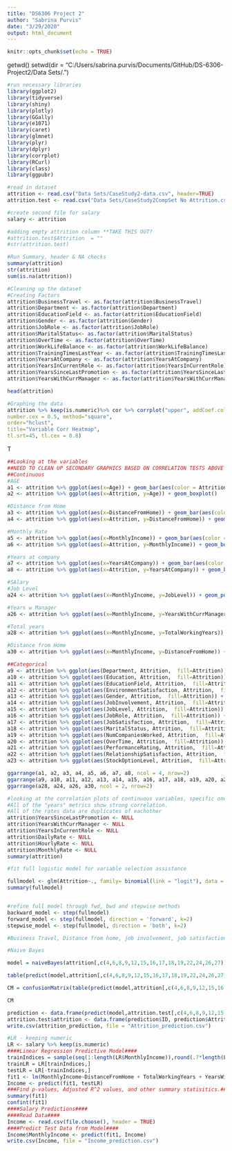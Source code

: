 ```yaml
---
title: "DS6306 Project 2"
author: "Sabrina Purvis"
date: "3/29/2020"
output: html_document
---
```


```r
knitr::opts_chunk$set(echo = TRUE)
```
getwd()
setwd(dir = "C:/Users/sabrina.purvis/Documents/GitHub/DS-6306-Project2/Data Sets/.")


```r
#run necessary libraries
library(ggplot2)
library(tidyverse)
library(shiny)
library(plotly)
library(GGally)
library(e1071)
library(caret)
library(glmnet)
library(plyr)
library(dplyr)
library(corrplot)
library(RCurl)
library(class)
library(ggpubr)

```

```r
#read in dataset
attrition <- read.csv("Data Sets/CaseStudy2-data.csv", header=TRUE)
attrition.test <- read.csv("Data Sets/CaseStudy2CompSet No Attrition.csv", header=TRUE)

#create second file for salary
salary <- attrition
```

```r
#adding empty attrition column **TAKE THIS OUT?
#attrition.test$Attrition  = ""
#str(attrition.test)
```

```r
#Run Summary, header & NA checks
summary(attrition)
str(attrition)
sum(is.na(attrition))
```

```r
#Cleaning up the dataset
#Creating Factors
attrition$BusinessTravel <- as.factor(attrition$BusinessTravel)
attrition$Department <- as.factor(attrition$Department)
attrition$EducationField <- as.factor(attrition$EducationField)
attrition$Gender <- as.factor(attrition$Gender)
attrition$JobRole <- as.factor(attrition$JobRole)
attrition$MaritalStatus<- as.factor(attrition$MaritalStatus)
attrition$OverTime <- as.factor(attrition$OverTime)
attrition$WorkLifeBalance <- as.factor(attrition$WorkLifeBalance)
attrition$TrainingTimesLastYear <- as.factor(attrition$TrainingTimesLastYear)
attrition$YearsAtCompany <- as.factor(attrition$YearsAtCompany)
attrition$YearsInCurrentRole <- as.factor(attrition$YearsInCurrentRole)
attrition$YearsSinceLastPromotion <- as.factor(attrition$YearsSinceLastPromotion)
attrition$YearsWithCurrManager <- as.factor(attrition$YearsWithCurrManager)

head(attrition)

```

```r
#Graphing the data
attrition %>% keep(is.numeric)%>% cor %>% corrplot("upper", addCoef.col = "black", number.digits = 2,
number.cex = 0.5, method="square",
order="hclust",
title="Variable Corr Heatmap",
tl.srt=45, tl.cex = 0.8)
```

T
```r
##Looking at the variables
##NEED TO CLEAN UP SECONDARY GRAPHICS BASED ON CORRELATION TESTS ABOVE
##Continuous
#AGE
a1 <- attrition %>% ggplot(aes(x=Age)) + geom_bar(aes(color = Attrition, fill=Attrition))
a2 <- attrition %>% ggplot(aes(x=Attrition, y=Age)) + geom_boxplot()

#Distance from Home
a3 <- attrition %>% ggplot(aes(x=DistanceFromHome)) + geom_bar(aes(color = Attrition, fill=Attrition))
a4 <- attrition %>% ggplot(aes(x=Attrition, y=DistanceFromHome)) + geom_boxplot()

#Monthly Rate
a5 <- attrition %>% ggplot(aes(x=MonthlyIncome)) + geom_bar(aes(color = Attrition, fill=Attrition))
a6 <- attrition %>% ggplot(aes(x=Attrition, y=MonthlyIncome)) + geom_boxplot()

#Years at company
a7 <- attrition %>% ggplot(aes(x=YearsAtCompany)) + geom_bar(aes(color = Attrition, fill=Attrition))
a8 <- attrition %>% ggplot(aes(x=Attrition, y=YearsAtCompany)) + geom_boxplot()

#SAlary 
#Job Level
a24 <- attrition %>% ggplot(aes(x=MonthlyIncome, y=JobLevel)) + geom_point(aes(color = MonthlyIncome))

#Years w Manager
a26 <- attrition %>% ggplot(aes(x=MonthlyIncome, y=YearsWithCurrManager)) + geom_point(aes(color = MonthlyIncome))

#Total years
a28 <- attrition %>% ggplot(aes(x=MonthlyIncome, y=TotalWorkingYears)) + geom_point(aes(color = MonthlyIncome))

#Distance from Home
a30 <- attrition %>% ggplot(aes(x=MonthlyIncome, y=DistanceFromHome)) + geom_point(aes(color = MonthlyIncome))

##Categorical
a9 <- attrition %>% ggplot(aes(Department, Attrition,  fill=Attrition)) + geom_col() + coord_flip()
a10 <- attrition %>% ggplot(aes(Education, Attrition,  fill=Attrition)) + geom_col()
a11 <- attrition %>% ggplot(aes(EducationField, Attrition,  fill=Attrition)) + geom_col() + coord_flip()
a12 <- attrition %>% ggplot(aes(EnvironmentSatisfaction, Attrition,  fill=Attrition)) + geom_col()
a13 <- attrition %>% ggplot(aes(Gender, Attrition,  fill=Attrition)) + geom_col()
a14 <- attrition %>% ggplot(aes(JobInvolvement, Attrition,  fill=Attrition)) + geom_col()
a15 <- attrition %>% ggplot(aes(JobLevel, Attrition,  fill=Attrition)) + geom_col()
a16 <- attrition %>% ggplot(aes(JobRole, Attrition,  fill=Attrition)) + geom_col() + coord_flip()
a17 <- attrition %>% ggplot(aes(JobSatisfaction, Attrition,  fill=Attrition)) + geom_col()
a18 <- attrition %>% ggplot(aes(MaritalStatus, Attrition,  fill=Attrition)) + geom_col()
a19 <- attrition %>% ggplot(aes(NumCompaniesWorked, Attrition,  fill=Attrition)) + geom_col()
a20 <- attrition %>% ggplot(aes(OverTime, Attrition,  fill=Attrition)) + geom_col()
a21 <- attrition %>% ggplot(aes(PerformanceRating, Attrition,  fill=Attrition)) + geom_col()
a22 <- attrition %>% ggplot(aes(RelationshipSatisfaction, Attrition,  fill=Attrition)) + geom_col()
a23 <- attrition %>% ggplot(aes(StockOptionLevel, Attrition,  fill=Attrition)) + geom_col()

ggarrange(a1, a2, a3, a4, a5, a6, a7, a8, ncol = 4, nrow=2)
ggarrange(a9, a10, a11, a12, a13, a14, a15, a16, a17, a18, a19, a20, a21, a22, a23, ncol = 4, nrow = 4)
ggarrange(a28, a24, a26, a30, ncol = 2, nrow=2)
```

```r
#looking at the correlation plots of continuous variables, specific ones can be excluded
#All of the "years" metrics show strong correlation.  
#All of the rates data are duplicates of eachother
attrition$YearsSinceLastPromotion <- NULL
attrition$YearsWithCurrManager <- NULL
attrition$YearsInCurrentRole <- NULL
attrition$DailyRate <- NULL
attrition$HourlyRate <- NULL
attrition$MonthlyRate <- NULL
summary(attrition)
```

```r
#fit full logistic model for variable selection assistance

fullmodel <- glm(Attrition~., family= binomial(link = "logit"), data = attrition)
summary(fullmodel)


#refine full model through fwd, bwd and stepwise methods
backward_model <- step(fullmodel)
forward_model <- step(fullmodel, direction = 'forward', k=2)
stepwise_model <- step(fullmodel, direction = 'both', k=2)

#Business Travel, Distance from home, job involvement, job satisfaction, marital status, # of comapanies, work life balance and overtime all are indicated as significant
```


```r
#Naive Bayes

model = naiveBayes(attrition[,c(4,6,8,9,12,15,16,17,18,19,22,24,26,27)],attrition$Attrition,laplace = 1)

table(predict(model,attrition[,c(4,6,8,9,12,15,16,17,18,19,22,24,26,27)]),attrition$Attrition)

CM = confusionMatrix(table(predict(model,attrition[,c(4,6,8,9,12,15,16,17,18,19,22,24,26,27)]),attrition$Attrition))

CM


```



```r
prediction <- data.frame(predict(model,attrition.test[,c(4,6,8,9,12,15,16,17,18,19,21,23,25,26)]),(attrition.test$Attrition))
attrition.test$attrition <- data.frame(prediction$ID, prediction$Attrition)
write.csv(attrition_prediction, file = "Attrition_prediction.csv")
```


```r
#LR - keeping numeric
LR <- salary %>% keep(is.numeric)
####Linear Regression Predictive Model####
trainIndices = sample(seq(1:length(LR$MonthlyIncome)),round(.7*length(LR$MonthlyIncome)))
trainLR = LR[trainIndices,]
testLR = LR[-trainIndices,]
fit1 <- lm(MonthlyIncome~DistanceFromHome + TotalWorkingYears + YearsWithCurrManager + JobLevel, data=LR)
Income <- predict(fit1, testLR)
###Find p-values, Adjusted R^2 values, and other summary statisitics.####
summary(fit1)
confint(fit1)
####Salary Predictions####
####Read Data####
Income <- read.csv(file.choose(), header = TRUE)
####Predict Test Data from Model####
Income$MonthlyIncome <- predict(fit1, Income)
write.csv(Income, file = "Income_prediction.csv")
```

